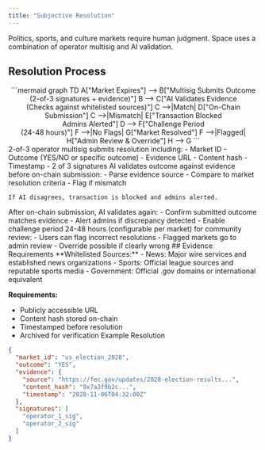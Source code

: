 ```yaml
---
title: "Subjective Resolution"
---
```

Politics, sports, and culture markets require human judgment. Space uses a combination of operator multisig and AI validation.

## Resolution Process
<div align="center">
```mermaid
graph TD
    A["Market Expires"] --> B["Multisig Submits Outcome<br/>(2-of-3 signatures + evidence)"]
    B --> C["AI Validates Evidence<br/>(Checks against whitelisted sources)"]
    C -->|Match| D["On-Chain Submission"]
    C -->|Mismatch| E["Transaction Blocked<br/>Admins Alerted"]
    D --> F["Challenge Period<br/>(24-48 hours)"]
    F -->|No Flags| G["Market Resolved"]
    F -->|Flagged| H["Admin Review & Override"]
    H --> G
```
</div>
<Steps>
  <Step title="Operator Multisig" titleSize="h3">
    2-of-3 operator multisig submits resolution including:
    - Market ID
    - Outcome (YES/NO or specific outcome)
    - Evidence URL
    - Content hash
    - Timestamp
    - 2 of 3 signatures
  </Step>
  <Step title="AI Validation" titleSize="h3">
    AI validates outcome against evidence before on-chain submission:
    - Parse evidence source
    - Compare to market resolution criteria
    - Flag if mismatch

    If AI disagrees, transaction is blocked and admins alerted.
  </Step>
  <Step title="Post-Submission Check" titleSize="h3">
    After on-chain submission, AI validates again:
    - Confirm submitted outcome matches evidence
    - Alert admins if discrepancy detected
    - Enable challenge period
  </Step>
  <Step title="Challenge Period" titleSize="h3">
    24-48 hours (configurable per market) for community review:
    - Users can flag incorrect resolutions
    - Flagged markets go to admin review
    - Override possible if clearly wrong
  </Step>
</Steps>
## Evidence Requirements
**Whitelisted Sources:**
- News: Major wire services and established news organizations
- Sports: Official league sources and reputable sports media
- Government: Official .gov domains or international equivalent

**Requirements:**

- Publicly accessible URL
- Content hash stored on-chain
- Timestamped before resolution
- Archived for verification
Example Resolution
```json
{
  "market_id": "us_election_2028",
  "outcome": "YES",
  "evidence": {
    "source": "https://fec.gov/updates/2028-election-results...",
    "content_hash": "0x7a3f9b2c...",
    "timestamp": "2028-11-06T04:32:00Z"
  },
  "signatures": [
    "operator_1_sig",
    "operator_2_sig"
  ]
}
```

